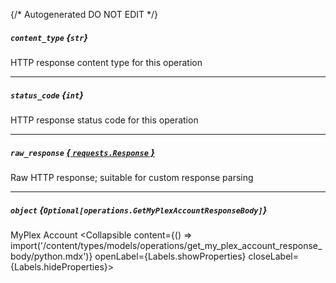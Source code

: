 {/* Autogenerated DO NOT EDIT  */}

##### `content_type` *{`str`}*
HTTP response content type for this operation

---
##### `status_code` *{`int`}*
HTTP response status code for this operation

---
##### `raw_response` [*{ `requests.Response` }*](https://requests.readthedocs.io/en/latest/api/#requests.Response)
Raw HTTP response; suitable for custom response parsing

---
##### `object` *{`Optional[operations.GetMyPlexAccountResponseBody]`}*
MyPlex Account
<Collapsible content={() => import('/content/types/models/operations/get_my_plex_account_response_body/python.mdx')} openLabel={Labels.showProperties} closeLabel={Labels.hideProperties}>
</Collapsible>


